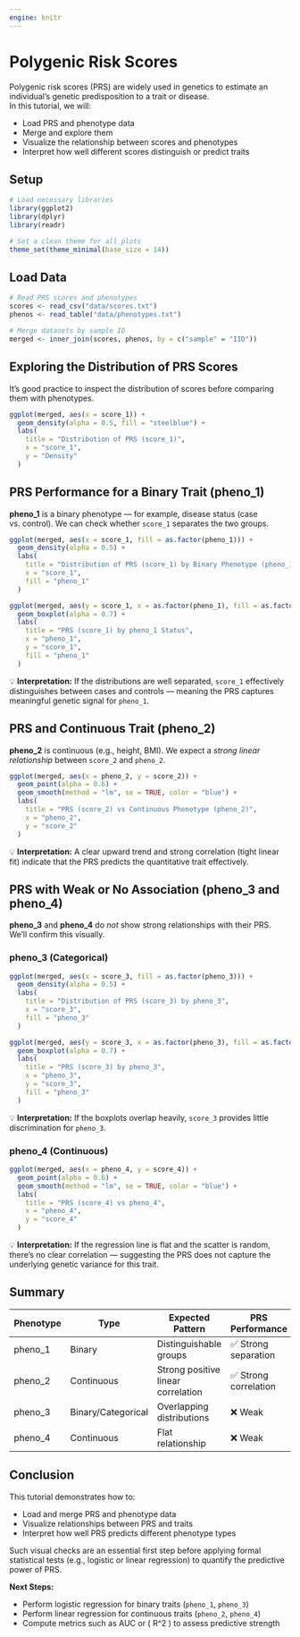 ```yaml
---
engine: knitr
---
```


# Polygenic Risk Scores

Polygenic risk scores (PRS) are widely used in genetics to estimate an individual's genetic predisposition to a trait or disease.  
In this tutorial, we will:

- Load PRS and phenotype data
- Merge and explore them
- Visualize the relationship between scores and phenotypes
- Interpret how well different scores distinguish or predict traits

## Setup

```r
# Load necessary libraries
library(ggplot2)
library(dplyr)
library(readr)

# Set a clean theme for all plots
theme_set(theme_minimal(base_size = 14))
```

## Load Data

```r
# Read PRS scores and phenotypes
scores <- read_csv("data/scores.txt")
phenos <- read_table("data/phenotypes.txt")

# Merge datasets by sample ID
merged <- inner_join(scores, phenos, by = c("sample" = "IID"))
```

## Exploring the Distribution of PRS Scores

It’s good practice to inspect the distribution of scores before comparing them with phenotypes.

```r
ggplot(merged, aes(x = score_1)) +
  geom_density(alpha = 0.5, fill = "steelblue") +
  labs(
    title = "Distribution of PRS (score_1)",
    x = "score_1",
    y = "Density"
  )
```


## PRS Performance for a Binary Trait (pheno_1)

**pheno_1** is a binary phenotype — for example, disease status (case vs. control).
We can check whether `score_1` separates the two groups.

```r
ggplot(merged, aes(x = score_1, fill = as.factor(pheno_1))) +
  geom_density(alpha = 0.5) +
  labs(
    title = "Distribution of PRS (score_1) by Binary Phenotype (pheno_1)",
    x = "score_1",
    fill = "pheno_1"
  )
```

```r
ggplot(merged, aes(y = score_1, x = as.factor(pheno_1), fill = as.factor(pheno_1))) +
  geom_boxplot(alpha = 0.7) +
  labs(
    title = "PRS (score_1) by pheno_1 Status",
    x = "pheno_1",
    y = "score_1",
    fill = "pheno_1"
  )
```

💡 **Interpretation:**
If the distributions are well separated, `score_1` effectively distinguishes between cases and controls — meaning the PRS captures meaningful genetic signal for `pheno_1`.


## PRS and Continuous Trait (pheno_2)

**pheno_2** is continuous (e.g., height, BMI).
We expect a *strong linear relationship* between `score_2` and `pheno_2`.

```r
ggplot(merged, aes(x = pheno_2, y = score_2)) +
  geom_point(alpha = 0.6) +
  geom_smooth(method = "lm", se = TRUE, color = "blue") +
  labs(
    title = "PRS (score_2) vs Continuous Phenotype (pheno_2)",
    x = "pheno_2",
    y = "score_2"
  )
```

💡 **Interpretation:**
A clear upward trend and strong correlation (tight linear fit) indicate that the PRS predicts the quantitative trait effectively.


## PRS with Weak or No Association (pheno_3 and pheno_4)

**pheno_3** and **pheno_4** do *not* show strong relationships with their PRS.
We'll confirm this visually.

### pheno_3 (Categorical)

```r
ggplot(merged, aes(x = score_3, fill = as.factor(pheno_3))) +
  geom_density(alpha = 0.5) +
  labs(
    title = "Distribution of PRS (score_3) by pheno_3",
    x = "score_3",
    fill = "pheno_3"
  )
```

```r
ggplot(merged, aes(y = score_3, x = as.factor(pheno_3), fill = as.factor(pheno_3))) +
  geom_boxplot(alpha = 0.7) +
  labs(
    title = "PRS (score_3) by pheno_3",
    x = "pheno_3",
    y = "score_3",
    fill = "pheno_3"
  )
```

💡 **Interpretation:**
If the boxplots overlap heavily, `score_3` provides little discrimination for `pheno_3`.

### pheno_4 (Continuous)

```r
ggplot(merged, aes(x = pheno_4, y = score_4)) +
  geom_point(alpha = 0.6) +
  geom_smooth(method = "lm", se = TRUE, color = "blue") +
  labs(
    title = "PRS (score_4) vs pheno_4",
    x = "pheno_4",
    y = "score_4"
  )
```

💡 **Interpretation:**
If the regression line is flat and the scatter is random, there’s no clear correlation — suggesting the PRS does not capture the underlying genetic variance for this trait.

## Summary

| Phenotype | Type               | Expected Pattern                   | PRS Performance      |
| --------- | ------------------ | ---------------------------------- | -------------------- |
| pheno_1   | Binary             | Distinguishable groups             | ✅ Strong separation  |
| pheno_2   | Continuous         | Strong positive linear correlation | ✅ Strong correlation |
| pheno_3   | Binary/Categorical | Overlapping distributions          | ❌ Weak               |
| pheno_4   | Continuous         | Flat relationship                  | ❌ Weak               |

## Conclusion

This tutorial demonstrates how to:

* Load and merge PRS and phenotype data
* Visualize relationships between PRS and traits
* Interpret how well PRS predicts different phenotype types

Such visual checks are an essential first step before applying formal statistical tests (e.g., logistic or linear regression) to quantify the predictive power of PRS.

**Next Steps:**

* Perform logistic regression for binary traits (`pheno_1`, `pheno_3`)
* Perform linear regression for continuous traits (`pheno_2`, `pheno_4`)
* Compute metrics such as AUC or ( R^2 ) to assess predictive strength
